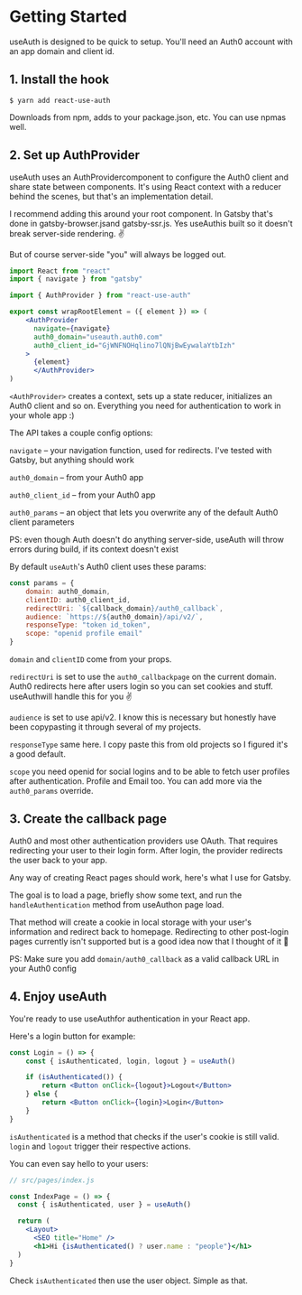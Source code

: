 
# Getting Started

useAuth is designed to be quick to setup. You'll need an Auth0 account with an app domain and client id.


## 1. Install the hook

```
$ yarn add react-use-auth
```

Downloads from npm, adds to your package.json, etc. You can use npmas well.


## 2. Set up AuthProvider


useAuth uses an AuthProvidercomponent to configure the Auth0 client and share state between components. It's using React context with a reducer behind the scenes, but that's an implementation detail.

I recommend adding this around your root component. In Gatsby that's done in gatsby-browser.jsand gatsby-ssr.js. Yes useAuthis built so it doesn't break server-side rendering. ✌️

But of course server-side "you" will always be logged out.

```jsx
import React from "react"
import { navigate } from "gatsby"

import { AuthProvider } from "react-use-auth"

export const wrapRootElement = ({ element }) => (
    <AuthProvider
      navigate={navigate}
      auth0_domain="useauth.auth0.com"
      auth0_client_id="GjWNFNOHqlino7lQNjBwEywalaYtbIzh"
    >
      {element}
      </AuthProvider>
)
```

```<AuthProvider>``` creates a context, sets up a state reducer, initializes an Auth0 client and so on. Everything you need for authentication to work in your whole app :)

The API takes a couple config options:

```navigate``` – your navigation function, used for redirects. I've tested with Gatsby, but anything should work

```auth0_domain``` – from your Auth0 app

```auth0_client_id``` – from your Auth0 app

```auth0_params``` – an object that lets you overwrite any of the default Auth0 client parameters

PS: even though Auth doesn't do anything server-side, useAuth will throw errors during build, if its context doesn't exist

By default ```useAuth```'s Auth0 client uses these params:

```jsx
const params = {
    domain: auth0_domain,
    clientID: auth0_client_id,
    redirectUri: `${callback_domain}/auth0_callback`,
    audience: `https://${auth0_domain}/api/v2/`,
    responseType: "token id_token",
    scope: "openid profile email"
}
```

```domain``` and ```clientID``` come from your props.

```redirectUri``` is set to use the ```auth0_callbackpage``` on the current domain. Auth0 redirects here after users login so you can set cookies and stuff. useAuthwill handle this for you ✌️

```audience``` is set to use api/v2. I know this is necessary but honestly have been copypasting it through several of my projects.

```responseType``` same here. I copy paste this from old projects so I figured it's a good default.

```scope``` you need openid for social logins and to be able to fetch user profiles after authentication. Profile and Email too. You can add more via the ```auth0_params``` override.

## 3. Create the callback page


Auth0 and most other authentication providers use OAuth. That requires redirecting your user to their login form. After login, the provider redirects the user back to your app.

Any way of creating React pages should work, here's what I use for Gatsby.

The goal is to load a page, briefly show some text, and run the ```handleAuthentication``` method from useAuthon page load.

That method will create a cookie in local storage with your user's information and redirect back to homepage. Redirecting to other post-login pages currently isn't supported but is a good idea now that I thought of it 🤔

PS: Make sure you add ```domain/auth0_callback``` as a valid callback URL in your Auth0 config

## 4. Enjoy useAuth


You're ready to use useAuthfor authentication in your React app.

Here's a login button for example:

```jsx
const Login = () => {
    const { isAuthenticated, login, logout } = useAuth()

    if (isAuthenticated()) {
        return <Button onClick={logout}>Logout</Button>
    } else {
        return <Button onClick={login}>Login</Button>
    }
}
```

```isAuthenticated``` is a method that checks if the user's cookie is still valid. ```login``` and ```logout``` trigger their respective actions.

You can even say hello to your users:

```jsx
// src/pages/index.js

const IndexPage = () => {
  const { isAuthenticated, user } = useAuth()

  return (
    <Layout>
      <SEO title="Home" />
      <h1>Hi {isAuthenticated() ? user.name : "people"}</h1>
  )
}
```

Check ```isAuthenticated``` then use the user object. Simple as that.